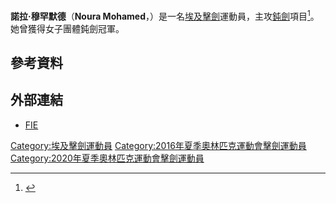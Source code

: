 {{noteTA
|1=zh-cn:花剑; zh-tw:鈍劍;
}}
{{Infobox fencer
| name           = 諾拉·穆罕默德<br />''Noura Mohamed''
| image          = 
| imagesize      = 
| caption        = 
| birth_name     = 
| fullname       = 
| nickname       = 
| nationality    = 
| residence      = 
| birth_date     = {{birth date and age|1998|3|5|df=yes}}
| birth_place    = 
| death_date     = 
| death_place    = 
| height         = {{height|m=1.72}}
| weight         = {{weight|kg=56}}
| sport          = [[擊劍|擊劍]]
| weapon         = [[鈍劍|鈍劍]] 
| hand           = 右手
| country        = {{EGY}}
| fieranking     = [http://fie.org/fencers/fencer/32730 現在排名]
| medaltemplates = 
{{MedalSport|女子[[擊劍|擊劍]]}}
{{MedalCountry|{{EGY}}}}
{{MedalCompetition|[[非洲運動會|非洲運動會]]}}
{{MedalBronze|[[2015年非洲運動會|2015年 布拉薩]]|團體鈍劍}}
{{MedalCompetition|[[非洲擊劍錦標賽|非洲擊劍錦標賽]]}}
{{MedalGold|[[2014年非洲擊劍錦標賽|2014年 開羅]]|團體鈍劍}}
{{MedalSilver|[[2015年非洲擊劍錦標賽|2015年 開羅]]|個人鈍劍}}
{{MedalBronze|[[2015年非洲擊劍錦標賽|2015年 開羅]]|團體鈍劍}}
{{MedalCompetition|[[非洲青少年擊劍錦標賽|非洲青少年擊劍錦標賽]]}}
{{MedalSilver|[[2014年非洲青少年擊劍錦標賽|2014年 開羅]]|個人鈍劍}}
{{MedalBronze|[[2015年非洲青少年擊劍錦標賽|2015年 阿爾及爾]]|個人鈍劍}}
| show-medals    = yes
}}
'''諾拉·穆罕默德'''（'''Noura Mohamed'''，{{bd|1998年|3月5日|catIdx=Mohamed, Noura}}）是一名[[埃及|埃及]][[擊劍|擊劍]]運動員，主攻[[鈍劍|鈍劍]]項目<ref>{{cite web |url=http://fie.org/fencers/fencer/32730 |title=Noura Mohamed |publisher=FIE |date=2016-05-10 |accessdate=2016-05-10 |archive-date=2016-04-11 |archive-url=https://web.archive.org/web/20160411142230/http://fie.org/fencers/fencer/32730 |dead-url=no }}</ref>。她曾獲得{{link-en|非洲擊劍錦標賽|African Fencing Championships}}女子團體鈍劍冠軍。

== 參考資料 ==
{{Reflist}}

== 外部連結 ==
* [http://fie.org/fencers/fencer/32730 FIE]{{Wayback|url=http://fie.org/fencers/fencer/32730 |date=20160411142230 }}

{{Egypt-stub}}

{{DEFAULTSORT:Mohamed, Noura}}
[[Category:埃及擊劍運動員|Category:埃及擊劍運動員]]
[[Category:2016年夏季奧林匹克運動會擊劍運動員|Category:2016年夏季奧林匹克運動會擊劍運動員]]
[[Category:2020年夏季奧林匹克運動會擊劍運動員|Category:2020年夏季奧林匹克運動會擊劍運動員]]